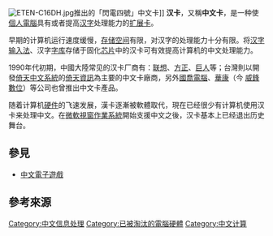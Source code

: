 {{noteTA
|G1=IT
}}
{{Otheruses|漢卡足球會|subject=扩展卡|other=芬蘭足球會}}

{{unreferenced|time=2018-09-19T01:02:11+00:00}}
[[File:ETEN-C16DH.jpg|right]]推出的「閃電四號」中文卡]]
'''汉卡'''，又稱'''中文卡'''，是一种使[[個人電腦|個人電腦]]具有或者提高[[汉字|汉字]]处理能力的[[扩展卡|扩展卡]]。

早期的计算机运行速度缓慢，[[存储器|存储空间]]有限，对汉字的处理能力十分有限。将[[汉字输入法|汉字输入法]]、汉字[[字符编码|字库]]存储于固化[[芯片|芯片]]中的汉卡可有效提高计算机的中文处理能力。

1990年代初期，中國大陸常见的汉卡厂商有：[[联想集团|联想]]、[[北大方正|方正]]、[[巨人_(消歧义)|巨人]]等；台灣則以開發[[倚天中文系統|倚天中文系統]]的[[倚天資訊|倚天資訊]]為主要的中文卡廠商，另外[[國喬電腦|國喬電腦]]、[[華康|華康]]（今 [[威鋒數位|威鋒數位]]）等公司也曾推出中文卡產品。

随着计算机[[硬件|硬件]]的飞速发展，漢卡逐漸被軟體取代，現在已经很少有计算机使用汉卡来处理中文。在[[微軟視窗作業系統|微軟視窗作業系統]]開始支援中文之後，汉卡基本上已经退出历史舞台。

== 參見 ==
* [[中文電子遊戲|中文電子遊戲]]

== 參考來源 ==
{{Reflist}}

[[Category:中文信息处理|Category:中文信息处理]]
[[Category:已被淘汰的電腦硬體|Category:已被淘汰的電腦硬體]]
[[Category:中文计算|Category:中文计算]]